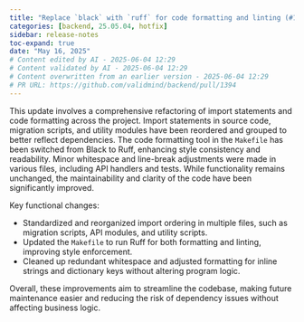 ```yaml
---
title: "Replace `black` with `ruff` for code formatting and linting (#1394)"
categories: [backend, 25.05.04, hotfix]
sidebar: release-notes
toc-expand: true
date: "May 16, 2025"
# Content edited by AI - 2025-06-04 12:29
# Content validated by AI - 2025-06-04 12:29
# Content overwritten from an earlier version - 2025-06-04 12:29
# PR URL: https://github.com/validmind/backend/pull/1394
---
```


This update involves a comprehensive refactoring of import statements and code formatting across the project. Import statements in source code, migration scripts, and utility modules have been reordered and grouped to better reflect dependencies. The code formatting tool in the `Makefile` has been switched from Black to Ruff, enhancing style consistency and readability. Minor whitespace and line-break adjustments were made in various files, including API handlers and tests. While functionality remains unchanged, the maintainability and clarity of the code have been significantly improved.

Key functional changes:

- Standardized and reorganized import ordering in multiple files, such as migration scripts, API modules, and utility scripts.
- Updated the `Makefile` to run Ruff for both formatting and linting, improving style enforcement.
- Cleaned up redundant whitespace and adjusted formatting for inline strings and dictionary keys without altering program logic.

Overall, these improvements aim to streamline the codebase, making future maintenance easier and reducing the risk of dependency issues without affecting business logic.